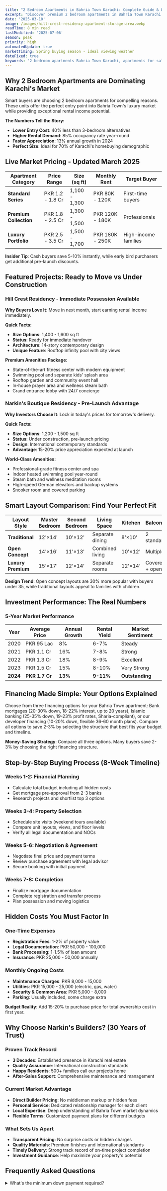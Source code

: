 ```yaml
---
title: "2 Bedroom Apartments in Bahria Town Karachi: Complete Guide & Live Pricing 2025"
excerpt: "Discover premium 2 bedroom apartments in Bahria Town Karachi starting from PKR 1.2 Crore. Expert buying guide with current prices, investment analysis, and financing options from Karachi's trusted builder."
date: '2025-03-10'
image: /images/hill-crest-residency-apartment-storage-area.webp
readTime: 8 min read
lastModified: '2025-07-06'
season: peak
priority: high
automatedUpdate: true
marketTiming: Spring buying season - ideal viewing weather
dateFixed: true
keywords: '2 bedroom apartments Bahria Town Karachi, apartments for sale Bahria Town, luxury apartments Karachi, property investment Bahria Town'
---
```


## Why 2 Bedroom Apartments are Dominating Karachi's Market

Smart buyers are choosing 2 bedroom apartments for compelling reasons. These units offer the perfect entry point into Bahria Town's luxury market while providing exceptional rental income potential.

**The Numbers Tell the Story:**
- **Lower Entry Cost**: 40% less than 3-bedroom alternatives
- **Higher Rental Demand**: 85% occupancy rate year-round  
- **Faster Appreciation**: 13% annual growth in 2024
- **Perfect Size**: Ideal for 70% of Karachi's homebuying demographic


## Live Market Pricing - Updated March 2025

| Apartment Category | Price Range | Size (sq ft) | Monthly Rent | Target Buyer |
|-------------------|-------------|--------------|--------------|--------------|
| **Standard Series** | PKR 1.2 - 1.8 Cr | 1,100 - 1,300 | PKR 80K - 120K | First-time buyers |
| **Premium Collection** | PKR 1.8 - 2.5 Cr | 1,300 - 1,500 | PKR 120K - 180K | Professionals |
| **Luxury Portfolio** | PKR 2.5 - 3.5 Cr | 1,500 - 1,700 | PKR 180K - 250K | High-income families |

**Insider Tip**: Cash buyers save 5-10% instantly, while early bird purchasers get additional pre-launch discounts.

## Featured Projects: Ready to Move vs Under Construction

### Hill Crest Residency - Immediate Possession Available

**Why Buyers Love It**: Move in next month, start earning rental income immediately.

**Quick Facts:**
- **Size Options**: 1,400 - 1,600 sq ft
- **Status**: Ready for immediate handover
- **Architecture**: 14-story contemporary design
- **Unique Feature**: Rooftop infinity pool with city views

**Premium Amenities Package:**
- State-of-the-art fitness center with modern equipment
- Swimming pool and separate kids' splash area
- Rooftop garden and community event hall
- In-house prayer area and wellness steam bath
- Grand entrance lobby with 24/7 concierge

### Narkin's Boutique Residency - Pre-Launch Advantage

**Why Investors Choose It**: Lock in today's prices for tomorrow's delivery.

**Quick Facts:**
- **Size Options**: 1,200 - 1,500 sq ft
- **Status**: Under construction, pre-launch pricing
- **Design**: International contemporary standards
- **Advantage**: 15-20% price appreciation expected at launch

**World-Class Amenities:**
- Professional-grade fitness center and spa
- Indoor heated swimming pool year-round
- Steam bath and wellness meditation rooms
- High-speed German elevators and backup systems
- Snooker room and covered parking

## Smart Layout Comparison: Find Your Perfect Fit

| Layout Style | Master Bedroom | Second Bedroom | Living Space | Kitchen | Balconies | 
|-------------|----------------|----------------|--------------|---------|-----------|
| **Traditional** | 12'×14' | 10'×12' | Separate dining | 8'×10' | 2 standard | 
| **Open Concept** | 14'×16' | 11'×13' | Combined living | 10'×12' | Multiple | 
| **Luxury Premium** | 15'×17' | 12'×14' | Separate rooms | 12'×14' | Covered + open | 

**Design Trend**: Open concept layouts are 30% more popular with buyers under 35, while traditional layouts appeal to families with children.

## Investment Performance: The Real Numbers

### 5-Year Market Performance
| Year | Average Price | Annual Growth | Rental Yield | Market Sentiment |
|------|---------------|---------------|--------------|------------------|
| 2020 | PKR 95 Lac | 8% | 6-7% | Steady |
| 2021 | PKR 1.1 Cr | 16% | 7-8% | Strong |
| 2022 | PKR 1.3 Cr | 18% | 8-9% | Excellent |
| 2023 | PKR 1.5 Cr | 15% | 8-10% | Very Strong |
| **2024** | **PKR 1.7 Cr** | **13%** | **9-11%** | **Outstanding** |

## Financing Made Simple: Your Options Explained

Choose from three financing options for your Bahria Town apartment: Bank mortgages (20-30% down, 18-22% interest, up to 20 years), 
Islamic banking (25-35% down, 19-23% profit rates, Sharia-compliant), or our developer financing (10-20% down, flexible 36-60 month plans). 
Compare all options to save 2-3% by selecting the structure that best fits your budget and timeline.

**Money-Saving Strategy**: Compare all three options. Many buyers save 2-3% by choosing the right financing structure.
## Step-by-Step Buying Process (8-Week Timeline)

### Weeks 1-2: Financial Planning
- Calculate total budget including all hidden costs
- Get mortgage pre-approval from 2-3 banks
- Research projects and shortlist top 3 options

### Weeks 3-4: Property Selection
- Schedule site visits (weekend tours available)
- Compare unit layouts, views, and floor levels
- Verify all legal documentation and NOCs

### Weeks 5-6: Negotiation & Agreement
- Negotiate final price and payment terms
- Review purchase agreement with legal advisor
- Secure booking with initial payment

### Weeks 7-8: Completion
- Finalize mortgage documentation
- Complete registration and transfer process
- Plan possession and moving logistics

## Hidden Costs You Must Factor In

### One-Time Expenses
- **Registration Fees**: 1-2% of property value
- **Legal Documentation**: PKR 50,000 - 100,000
- **Bank Processing**: 1-1.5% of loan amount
- **Insurance**: PKR 25,000 - 50,000 annually

### Monthly Ongoing Costs
- **Maintenance Charges**: PKR 8,000 - 15,000
- **Utilities**: PKR 15,000 - 25,000 (electric, gas, water)
- **Security & Common Area**: PKR 5,000 - 8,000
- **Parking**: Usually included, some charge extra

**Budget Reality**: Add 15-20% to purchase price for total ownership cost in first year.


## Why Choose Narkin's Builders? (30 Years of Trust)

### Proven Track Record
- **3 Decades**: Established presence in Karachi real estate
- **Quality Assurance**: International construction standards
- **Happy Residents**: 500+ families call our projects home
- **After-Sales Support**: Comprehensive maintenance and management

### Current Market Advantage
- **Direct Builder Pricing**: No middleman markup or hidden fees
- **Personal Service**: Dedicated relationship manager for each client
- **Local Expertise**: Deep understanding of Bahria Town market dynamics
- **Flexible Terms**: Customized payment plans for different budgets

### What Sets Us Apart
- **Transparent Pricing**: No surprise costs or hidden charges
- **Quality Materials**: Premium finishes and international standards
- **Timely Delivery**: Strong track record of on-time project completion
- **Investment Guidance**: Help maximize your property's potential

## Frequently Asked Questions

<div className="space-y-4">
<details className="group border border-gray-200 rounded-lg overflow-hidden">
<summary className="flex justify-between items-center w-full p-4 text-left bg-gray-50 hover:bg-gray-100 cursor-pointer transition-colors duration-200">
<span className="font-semibold text-gray-800">What's the minimum down payment required?</span>
<svg className="w-5 h-5 text-gray-600 transition-transform duration-200 group-open:rotate-180" fill="none" stroke="currentColor" viewBox="0 0 24 24">
<path strokeLinecap="round" strokeLinejoin="round" strokeWidth={2} d="M19 9l-7 7-7-7" />
</svg>
</summary>
<div className="p-4 bg-white border-t border-gray-100">
<p className="text-gray-700">10-20% for developer financing, 20-30% for bank loans. We offer flexible payment structures tailored to your financial capacity.</p>
</div>
</details>

<details className="group border border-gray-200 rounded-lg overflow-hidden">
<summary className="flex justify-between items-center w-full p-4 text-left bg-gray-50 hover:bg-gray-100 cursor-pointer transition-colors duration-200">
<span className="font-semibold text-gray-800">Are payment plans negotiable?</span>
<svg className="w-5 h-5 text-gray-600 transition-transform duration-200 group-open:rotate-180" fill="none" stroke="currentColor" viewBox="0 0 24 24">
<path strokeLinecap="round" strokeLinejoin="round" strokeWidth={2} d="M19 9l-7 7-7-7" />
</svg>
</summary>
<div className="p-4 bg-white border-t border-gray-100">
<p className="text-gray-700">Yes, we customize 36-60 month installment plans based on your financial capacity and preferences. Each plan is designed to fit your specific needs.</p>
</div>
</details>

<details className="group border border-gray-200 rounded-lg overflow-hidden">
<summary className="flex justify-between items-center w-full p-4 text-left bg-gray-50 hover:bg-gray-100 cursor-pointer transition-colors duration-200">
<span className="font-semibold text-gray-800">Which project offers better investment potential?</span>
<svg className="w-5 h-5 text-gray-600 transition-transform duration-200 group-open:rotate-180" fill="none" stroke="currentColor" viewBox="0 0 24 24">
<path strokeLinecap="round" strokeLinejoin="round" strokeWidth={2} d="M19 9l-7 7-7-7" />
</svg>
</summary>
<div className="p-4 bg-white border-t border-gray-100">
<p className="text-gray-700">Hill Crest for immediate rental income and possession, Narkin's Boutique Residency for pre-launch appreciation potential. Both offer excellent long-term returns with different timeline advantages.</p>
</div>
</details>

<details className="group border border-gray-200 rounded-lg overflow-hidden">
<summary className="flex justify-between items-center w-full p-4 text-left bg-gray-50 hover:bg-gray-100 cursor-pointer transition-colors duration-200">
<span className="font-semibold text-gray-800">Can overseas Pakistanis purchase these apartments?</span>
<svg className="w-5 h-5 text-gray-600 transition-transform duration-200 group-open:rotate-180" fill="none" stroke="currentColor" viewBox="0 0 24 24">
<path strokeLinecap="round" strokeLinejoin="round" strokeWidth={2} d="M19 9l-7 7-7-7" />
</svg>
</summary>
<div className="p-4 bg-white border-t border-gray-100">
<p className="text-gray-700">Absolutely. We provide complete documentation assistance and can manage the entire purchase process remotely for overseas Pakistani buyers.</p>
</div>
</details>

<details className="group border border-gray-200 rounded-lg overflow-hidden">
<summary className="flex justify-between items-center w-full p-4 text-left bg-gray-50 hover:bg-gray-100 cursor-pointer transition-colors duration-200">
<span className="font-semibold text-gray-800">Do you offer property management services?</span>
<svg className="w-5 h-5 text-gray-600 transition-transform duration-200 group-open:rotate-180" fill="none" stroke="currentColor" viewBox="0 0 24 24">
<path strokeLinecap="round" strokeLinejoin="round" strokeWidth={2} d="M19 9l-7 7-7-7" />
</svg>
</summary>
<div className="p-4 bg-white border-t border-gray-100">
<p className="text-gray-700">Yes, we provide comprehensive rental management, maintenance coordination, tenant screening, and property oversight services.</p>
</div>
</details>

<details className="group border border-gray-200 rounded-lg overflow-hidden">
<summary className="flex justify-between items-center w-full p-4 text-left bg-gray-50 hover:bg-gray-100 cursor-pointer transition-colors duration-200">
<span className="font-semibold text-gray-800">What's included in the maintenance charges?</span>
<svg className="w-5 h-5 text-gray-600 transition-transform duration-200 group-open:rotate-180" fill="none" stroke="currentColor" viewBox="0 0 24 24">
<path strokeLinecap="round" strokeLinejoin="round" strokeWidth={2} d="M19 9l-7 7-7-7" />
</svg>
</summary>
<div className="p-4 bg-white border-t border-gray-100">
<p className="text-gray-700">Security services, common area maintenance, elevator operation, generator backup, swimming pool upkeep, gym facilities, and landscaping maintenance.</p>
</div>
</details>
</div>